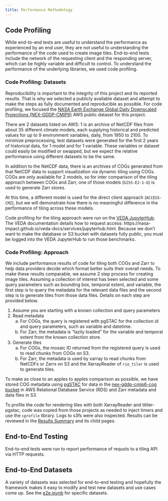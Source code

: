 ```yaml
---
title: Performance Methodology
---
```


## Code Profiling

While end-to-end tests are useful to understand the performance as experienced by an end user, they are not useful to understanding the performance of the code used to create image tiles. End-to-end tests include the network of the requesting client and the responding server, which can be highly variable and difficult to control. To understand the performance of the underlying libraries, we used code profiling.

### Code Profiling: Datasets

Reproducibility is important to the integrity of this project and its reported results. That is why we selected a publicly available dataset and attempt to make the steps as fully documented and reproducible as possible. For code profiling, we focused the [NASA Earth Exchange Global Daily Downscaled Projections (NEX-GDDP-CMIP6)](https://aws.amazon.com/marketplace/pp/prodview-k6adk576fiwmm#overview) AWS public dataset for this project.

There are 2 datasets listed on AWS: 1 is an archive of NetCDF files from about 35 different climate models, each supplying historical and predicted values for up to 9 environment variables, daily, from 1950 to 2100. To minimize preprocessing, test datasets were generated for the first 2 years of historical data, for 1 model and for 1 variable. These variables or dataset could easily be modified or swapped, but we expect the relative performance using different datasets to be the same. 

In addition to the NetCDF data, there is an archives of COGs generated from that NetCDF data to support visualization via dynamic tiling using COGs.  COGs are only available for 2 models, so for inter comparison of the tiling approach between COGs and Zarr, one of those models (`GISS-E2-1-G`) is used to generate Zarr stores.

At this time, a different model is used for the direct client approach (`ACCESS-CM2`), but we will demonstrate how there is no meaningful difference in the performance of tiling across these models.

Code profiling for the tiling approach were run on the [VEDA JupyterHub](https://nasa-veda.2i2c.cloud/). The VEDA documentation details how to request access: https://nasa-impact.github.io/veda-docs/services/jupyterhub.html. Because we don't want to make the database or S3 bucket with datasets fully public, you must be logged into the VEDA JupyterHub to run those benchmarks.

### Code Profiling: Approach

We include performance results of code for tiling both COGs and Zarr to help data providers decide which format better suits their overall needs. To make these results comparable, we assume 2 step process for creating image tiles. Assuming a collection of interest has been selected and some query parameters such as bounding box, temporal extent, and variable, the first step is to query the metadata for the relevant data files and the second step is to generate tiles from those data files. Details on each step are provided below.

1. Assume you are starting with a known collection and query parameters
2. Read metadata
    a. For COGs, the query is registered with pgSTAC for the collection id and query parameters, such as variable and datetime.
    b. For Zarr, the metadata is "lazily loaded" for the variable and temporal extent from the known collection store.
3. Generate tiles
   a. For COGs, the mosaic ID returned from the registered query is used to read chunks from COGs on S3.
   b. For Zarr, the metadata is used by xarray to read chunks from NetCDFs or Zarrs on S3 and the XarrayReader of `rio_tiler` is used to generate tiles.

To make as close to an apples to apples comparison as possible, we have stored COG metadata using [pgSTAC](https://github.com/stac-utils/pgstac) for data in the [nex-gddp-cmip6-cog bucket](https://nex-gddp-cmip6-cog.s3.us-west-2.amazonaws.com/index.html) in AWS Relational Database Service (RDS) and Zarr metadata and data files in S3.

To profile the code for rendering tiles with both XarrayReader and titiler-pgstac, code was copied from those projects as needed to inject timers and use the `cprofile` library. Logs to s3fs were also inspected. Results can be reviewed in the [Results Summary]('./tiling/results-summary.md') and its child pages.

## End-to-End Testing

End-to-end tests were run to report performance of requsts to a tiling API via HTTP requests.

## End-to-End Datasets

A variety of datasets was selected for end-to-end testing and hopefully the framework makes it easy to modify and test new datasets and use cases come up. See the [e2e.ipynb](./tiling/e2e.ipynb) for specific datasets.

